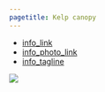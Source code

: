 ```yaml
---
pagetitle: Kelp canopy
---
```


- [info_link](https://oceanservice.noaa.gov/facts/kelp.html)
- [info_photo_link](https://sanctuaries.noaa.gov/pgallery/pgolympic/habitats/habitats_1.html)
- [info_tagline](The two dominant canopy-forming kelp species along the Olympic coast are giant kelp and bull kelp. Kelp canopies provide places to attach for some invertebrates, refuges for fish, and food for sea urchins. The amount of kelp canopy in an area influences the abundance of many associated species in that area, including sea otters.)


![](figures/Figure S.H.10.1_Kelp.JPG)
